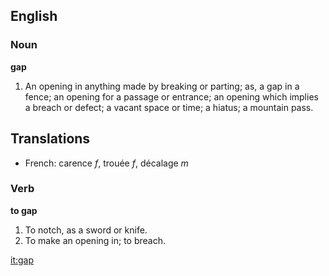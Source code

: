 ==English==

===Noun===

'''gap'''

#An opening in anything made by breaking or parting; as, a gap in a fence; an opening for a passage or entrance; an opening which implies a breach or defect; a vacant space or time; a hiatus; a mountain pass.

==Translations==

*French: carence ''f'', trouée ''f'', décalage ''m''

===Verb===

'''to gap'''

#To notch, as a sword or knife.
#To make an opening in; to breach.

[[it:gap]]